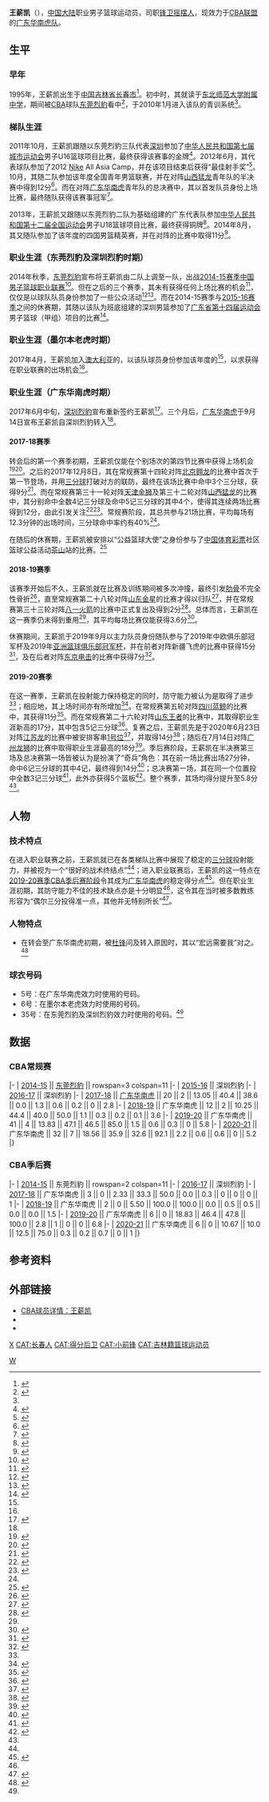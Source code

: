 {{Infobox basketball biography
| name = 王薪凯
| image = 
| image_size = 
| caption = 
| number = 5
| position = [[锋卫摇摆人|锋卫摇摆人]]
| height_cm = 196
| weight_kg = 83
| league = [[CBA|CBA]]
| team = 广东华南虎
| birth_date = {{Birth date and age|1995|1|25}}
| birth_place = {{CHN}}[[吉林省|吉林省]][[长春市|长春市]]
| nationality = {{PRC}}
| high_school = 
| career_start = 2014
| career_end = 
| years1 = [[2014-15年中国男子篮球职业联赛|2014]]–[[2016-17年中国男子篮球职业联赛|2017]]
| team1 = [[东莞烈豹|东莞烈豹/深圳烈豹]]
| years2 = 2017
| team2 = {{Le|墨尔本老虎|Melbourne Tigers (SEABL)}}
| years3 = [[2017-18年中国男子篮球职业联赛|2017]]–
| team3 = [[广东宏远篮球俱乐部|广东华南虎]]
| highlights = 
* 3×CBA总冠军 ([[2019年CBA总决赛|2019]]、[[2020年CBA总决赛|2020]]、[[2021年CBA总决赛|2021]]）
| medal_templates = 
}}

'''王薪凯'''（{{Bd|1995年|1月25日|catIdx=王}}），[[中国大陆|中国大陆]]职业男子篮球运动员，司职[[锋卫摇摆人|锋卫摇摆人]]，现效力于[[CBA|CBA联盟]]的[[广东宏远篮球俱乐部|广东华南虎队]]。

== 生平 ==
=== 早年 ===
1995年，王薪凯出生于[[中国|中国]][[吉林省|吉林省]][[长春市|长春市]]<ref name=transfer>{{Cite news|author=冯爱军|title=广东宏远签约两新星|url=http://epaper.xxsb.com/html/content/2017-09/15/content_704845.html|date=2017-09-15|newspaper=《[[信息时报|信息时报]]》|pages=A23|access-date=2020-09-11|archive-date=2020-02-03|archive-url=https://web.archive.org/web/20200203115657/http://epaper.xxsb.com/html/content/2017-09/15/content_704845.html|dead-url=no}}</ref>。初中时，其就读于[[东北师范大学附属中学|东北师范大学附属中学]]，期间被[[CBA|CBA]]球队[[东莞烈豹|东莞烈豹]]看中<ref>{{Cite news|author=李刚|title=二度热身 吉辽战平|url=http://ccwb.1news.cc/html/2009-12/13/content_24205.htm|date=2009-12-13|newspaper=《长春晚报》|pages=7|access-date=2020-09-19|archive-date=2020-09-29|archive-url=https://web.archive.org/web/20200929170832/http://ccwb.1news.cc/html/2009-12/13/content_24205.htm|dead-url=no}}</ref>，于2010年1月进入该队的青训系统<ref name=transfer/>。

=== 梯队生涯 ===
2011年10月，王薪凯跟随以东莞烈豹三队代表[[深圳|深圳]]参加了[[中华人民共和国第七届城市运动会|中华人民共和国第七届城市运动会]]男子U16篮球项目比赛，最终获得该赛事的金牌<ref>{{Cite news|author=朱健|title=弘扬大运精神 再创深圳体育辉煌|url=http://news.ifeng.com/c/7faeNwGc9Uz|date=2011-10-26|newspaper=《[[晶报_(深圳)|晶报]]》|pages=A06|via=[[凤凰网|凤凰网]]|access-date=2020-09-19|archive-date=2020-09-29|archive-url=https://web.archive.org/web/20200929170830/http://news.ifeng.com/c/7faeNwGc9Uz|dead-url=no}}</ref>。2012年6月，其代表球队参加了2012 [[Nike|Nike]] All Asia Camp，并在该项目结束后获得“最佳射手奖”<ref name=intro_1>{{Cite news|author=苏俊朗|title=深圳男篮新人转会广东队 曾夺青年队冠军留洋澳洲|url=http://www.titan24.com/publish/app/data/2017/09/14/96846/os_news.html|date=2017-09-14|publisher=[[体坛传媒|体坛+]]|access-date=2020-09-19|archive-date=2020-09-29|archive-url=https://web.archive.org/web/20200929170844/http://www.titan24.com/publish/app/data/2017/09/14/96846/os_news.html|dead-url=no}}</ref>。10月，其随二队参加该年度全国青年男篮联赛，并在对阵[[山西猛龙|山西猛龙]]青年队的半决赛中得到12分<ref>{{Cite news|author=刘皓|title=轻取广厦，宏远折内线主力|url=http://roll.sohu.com/20121017/n355021767.shtml|date=2012-10-17|newspaper=《[[南方都市报|南方都市报]]》|pages=A29|via=[[搜狐|搜狐]]|access-date=2020-09-19}}</ref>。而在对阵[[广东宏远篮球俱乐部|广东华南虎]]青年队的总决赛中，其以首发队员身份上场比赛，最终随队获得该赛事冠军<ref>{{Cite news|author=刘皓|title=冠军，再次属于新世纪！|url=http://roll.sohu.com/20121018/n355112893.shtml|date=2012-10-18|newspaper=《[[南方都市报|南方都市报]]》|pages=A29|via=[[搜狐|搜狐]]|access-date=2020-09-19|archive-date=2020-09-29|archive-url=https://web.archive.org/web/20200929170854/http://roll.sohu.com/20121018/n355112893.shtml|dead-url=no}}</ref>。

2013年，王薪凯又跟随以东莞烈豹二队为基础组建的广东代表队参加[[中华人民共和国第十二届全国运动会|中华人民共和国第十二届全国运动会]]男子U18篮球项目比赛，最终获得铜牌<ref>{{Cite news|author=吴孟菲|title=四大因素成就深圳全运最佳战绩|date=2013-09-13|newspaper=《[[深圳特区报|深圳特区报]]》|pages=A14}}</ref>。2014年8月，其又随队参加了该年度的四国男篮精英赛，并在对阵{{Le|科特迪瓦国家青年男子篮球队|Ivory Coast men's national under-19 basketball team|科特迪瓦}}的比赛中取得11分<ref>{{Cite news|author=李立|title=在四国赛爆发|url=https://dgtimes.timedg.com/html/2014-08/09/content_1271155.htm|date=2014-08-09|newspaper=《东莞时报》|pages=A05|access-date=2020-09-19}}{{Dead link}}</ref>。

=== 职业生涯（东莞烈豹及深圳烈豹时期） ===
2014年秋季，[[东莞烈豹|东莞烈豹]]宣布将王薪凯由二队上调至一队，出战[[2014-15年中国男子篮球职业联赛|2014-15赛季中国男子篮球职业联赛]]<ref>{{Cite news|author=程玮坚|title=CBA新赛季提前一周鸣哨|url=https://epaper.timedg.com/html/2014-10/22/content_1281916.htm|date=2014-10-22|newspaper=《东莞日报》|pages=C03|access-date=2020-09-19}}{{Dead link}}</ref>。但在之后的三个赛季，其未有获得任何上场比赛的机会<ref name=intro_2>{{Cite news|author=李晓庄|title=从饮水机球员到赛场奇兵，年轻的王薪凯们如何在广东队立足|url=https://www.jiemian.com/article/3890924.html|date=2020-01-19|publisher=[[界面新闻|界面新闻]]|access-date=2020-09-19|archive-date=2020-09-29|archive-url=https://web.archive.org/web/20200929170859/https://www.jiemian.com/article/3890924.html|dead-url=no}}</ref>，仅仅是以球队队员身份参加了一些公众活动<ref>{{Cite news|author=程玮坚|title=逆袭广厦 大朗主场三连胜|url=https://epaper.timedg.com/html/2014-12/17/content_1291225.htm|date=2014-12-17|newspaper=《东莞日报》|pages=D04|access-date=2020-09-19}}{{Dead link}}</ref><ref>{{Cite news|author=黄文|title=篮球小高手亮相全明星|url=http://wb.sznews.com/html/2016-01/18/content_3442757.htm|date=2016-01-18|newspaper=《[[深圳晚报|深圳晚报]]》|pages=23|access-date=2020-09-19|archive-date=2020-02-02|archive-url=https://web.archive.org/web/20200202155912/http://wb.sznews.com/html/2016-01/18/content_3442757.htm|dead-url=no}}</ref>。而在2014-15赛季与[[2015-16年中国男子篮球职业联赛|2015-16赛季]]之间的休赛期，其随以该队为班底组建的深圳男篮参加了[[广东省第十四届运动会|广东省第十四届运动会]]男子篮球（甲组）项目的比赛<ref>{{Cite news|author=张予|title=东莞篮球真威5|url=https://epaper.timedg.com/html/2015-07/27/content_1345842.htm|date=2015-07-27|newspaper=《东莞日报》|pages=A09|access-date=2020-09-19}}{{Dead link}}</ref>。

=== 职业生涯（墨尔本老虎时期） ===
2017年4月，王薪凯加入[[澳大利亚|澳大利亚]]的{{Le|墨尔本老虎|Melbourne Tigers (SEABL)|墨尔本老虎队}}，以该队球员身份参加该年度的{{Le|东南澳大利亚篮球联赛|South East Australian Basketball League|SEABL联赛}}<ref name=transfer/>，以求获得在职业联赛的出场机会<ref name=intro_2/>。

=== 职业生涯（广东华南虎时期） ===
2017年6月中旬，[[深圳新世纪篮球俱乐部|深圳烈豹]]宣布重新签约王薪凯<ref name=No_35>{{Cite news|author=高志明|title=烈豹换血|url=http://jb.sznews.com/html/2017-06/15/content_3819847.htm|date=2017-06-15|newspaper=《[[晶报_(深圳)|晶报]]》|pages=A30|access-date=2020-09-19|archive-date=2020-01-15|archive-url=https://web.archive.org/web/20200115165920/http://jb.sznews.com/html/2017-06/15/content_3819847.htm|dead-url=no}}</ref>。三个月后，[[广东宏远篮球俱乐部|广东华南虎]]于9月14日宣布王薪凯自深圳烈豹转入<ref name=transfer/>。

==== 2017-18赛季 ====
转会后的第一个赛季初期，王薪凯仅能在个别场次的第四节比赛中获得上场机会<ref>{{Cite news|author=王晨征|editor=何杰豪|title=失利不失志 昂起头再战|url=http://news.timedg.com/2017-11/13/20631518.shtml|date=2017-11-13|newspaper=《东莞日报》|pages=A08|via=东莞时间网|access-date=2020-09-26|archive-date=2020-09-29|archive-url=https://web.archive.org/web/20200929170855/http://news.timedg.com/2017-11/13/20631518.shtml|dead-url=no}}</ref><ref>{{Cite news|author=王晨征|title=事不过三 奏凯扬帆|url=http://news.sina.com.cn/c/2017-11-18/doc-ifynwnty4606455.shtml|date=2017-11-18|newspaper=《东莞日报》|pages=A08|via=[[新浪|新浪]]|access-date=2020-09-26|archive-date=2020-09-29|archive-url=https://web.archive.org/web/20200929170900/http://news.sina.com.cn/c/2017-11-18/doc-ifynwnty4606455.shtml|dead-url=no}}</ref>。之后的2017年12月8日，其在常规赛第十四轮对阵[[北京翱龙|北京翱龙]]的比赛中首次于第一节登场，并用[[三分球|三分球]]打破对方的联防，最终在该场比赛中命中3个三分球，获得9分<ref>{{Cite news|author=黄维|title=宏远打出最差比赛，问题何在？|url=https://gzdaily.dayoo.com/pc/html/2017-12/10/content_7_5.htm|date=2017-12-10|newspaper=《[[广州日报|广州日报]]》|pages=7|access-date=2020-09-26|archive-date=2017-12-10|archive-url=https://web.archive.org/web/20171210130931/http://gzdaily.dayoo.com/pc/html/2017-12/10/content_7_5.htm|dead-url=yes}}</ref>。而在常规赛第三十一轮对阵[[天津金狮|天津金狮]]及第三十二轮对阵[[山西猛龙|山西猛龙]]的比赛中，其分别命中全数4记三分球及命中5记三分球的其中4个，使得其连续两场比赛得到12分，由此引发关注<ref>{{Cite news|author=王晨征|title=津夜赢得满堂彩|url=https://epaper.timedg.com/html/2018-01/27/content_1521635.htm|date=2018-01-27|newspaper=《东莞日报》|pages=A06|access-date=2020-09-26|archive-date=2020-09-29|archive-url=https://web.archive.org/web/20200929170907/https://epaper.timedg.com/html/2018-01/27/content_1521635.htm|dead-url=no}}</ref><ref>{{Cite news|author=韦琼|title=“天道酬勤”确实不止是一个成语|url=https://epaper.timedg.com/html/2018-01/29/content_1521779.htm|date=2018-01-29|newspaper=《东莞日报》|pages=A10|access-date=2020-09-26|archive-date=2020-09-29|archive-url=https://web.archive.org/web/20200929170914/https://epaper.timedg.com/html/2018-01/29/content_1521779.htm|dead-url=no}}</ref>。常规赛阶段，其总共参与21场比赛，平均每场有12.3分钟的出场时间，三分球命中率约有40%<ref name=intro_2/>。

在随后的休赛期，王薪凯被安排以“公益篮球大使”之身份参与了[[中国体育彩票|中国体育彩票]]社区篮球公益活动[[茶山镇_(东莞市)|茶山]]站的比赛。<ref>{{Cite news|author=汪雅云|author2=谢明明|title=广东体彩再度“牵手”广东宏远|url=http://epaper.oeeee.com/epaper/A/html/2018-07/13/content_38123.htm|date=2018-07-13|newspaper=《[[南方都市报|南方都市报]]》|pages=A15|access-date=2020-09-26|archive-date=2020-09-29|archive-url=https://web.archive.org/web/20200929170913/http://epaper.oeeee.com/epaper/A/html/2018-07/13/content_38123.htm|dead-url=no}}</ref>

==== 2018-19赛季 ====
该赛季开始后不久，王薪凯就在比赛及训练期间被多次冲撞，最终引发[[肋骨|肋骨]]不完全性骨折<ref>{{Cite news|author=王晨征|title=军粤大战 女篮男篮都好看|url=https://epaper.timedg.com/html/2018-11/11/content_1555016.htm|date=2018-11-11|newspaper=《东莞日报》|pages=A04|access-date=2020-09-26|archive-date=2020-09-29|archive-url=https://web.archive.org/web/20200929170915/https://epaper.timedg.com/html/2018-11/11/content_1555016.htm|dead-url=no}}</ref>，直至常规赛第二十八轮对阵[[山东西王篮球俱乐部|山东金星]]的比赛才得以归队<ref>{{Cite news|author=王晨征|title=日照山东 全面发力|url=https://epaper.timedg.com/html/2019-01/05/content_1562632.htm|date=2019-01-05|newspaper=《东莞日报》|pages=A07|access-date=2020-09-26|archive-date=2020-09-08|archive-url=https://web.archive.org/web/20200908165321/https://epaper.timedg.com/html/2019-01/05/content_1562632.htm|dead-url=no}}</ref>，并在常规赛第三十三轮对阵[[八一火箭|八一火箭]]的比赛中正式复出及得到2分<ref>{{Cite news|author=王晨征|title=首尾战 大练兵|url=https://epaper.timedg.com/html/2019-01/21/content_1564369.htm|date=2019-01-21|newspaper=《东莞日报》|pages=A11|access-date=2020-09-26|archive-date=2020-09-13|archive-url=https://web.archive.org/web/20200913150527/https://epaper.timedg.com/html/2019-01/21/content_1564369.htm|dead-url=no}}</ref>。总体而言，王薪凯在这一赛季仍未得到重用<ref name=intro_2/>，其平均每场比赛仅能获得3.6分<ref name=data>{{Cite news|author=李博闻、王浩宇、张旭东|editor=李旭|title=“十冠王”传奇的背后——广东宏远冠军之路|url=http://www.xinhuanet.com/sports/2020-08/16/c_1126373421.htm|date=2020-08-16|agency=[[新华通讯社|新华通讯社]]|access-date=2020-09-28|archive-date=2020-09-29|archive-url=https://web.archive.org/web/20200929170923/http://www.xinhuanet.com/sports/2020-08/16/c_1126373421.htm|dead-url=no}}</ref>。

休赛期间，王薪凯于2019年9月以主力队员身份随队参与了2019年中欧俱乐部冠军杯及2019年[[亚洲篮球俱乐部冠军杯|亚洲篮球俱乐部冠军杯]]，并在前者对阵新疆飞虎的比赛中获得15分<ref>{{Cite news|author=王晨征|title=转战亚冠！马不停蹄再实战|url=https://epaper.timedg.com/html/2019-09/23/content_1592482.htm|date=2019-09-23|newspaper=《东莞日报》|pages=A10|access-date=2020-09-27|archive-date=2020-08-20|archive-url=https://web.archive.org/web/20200820112558/https://epaper.timedg.com/html/2019-09/23/content_1592482.htm|dead-url=no}}</ref>，及在后者对阵[[东京电击|东京电击]]的比赛中获得7分<ref>{{Cite news|author=王晨征|title=再用“全华班” 练兵谋未来|url=https://epaper.timedg.com/html/2019-09/25/content_1592868.htm|date=2019-09-25|newspaper=《东莞日报》|pages=A11|access-date=2020-09-27|archive-date=2020-09-29|archive-url=https://web.archive.org/web/20200929170928/https://epaper.timedg.com/html/2019-09/25/content_1592868.htm|dead-url=no}}</ref>。

==== 2019-20赛季 ====
在这一赛季，王薪凯在投射能力保持稳定的同时，防守能力被认为是取得了进步<ref name=intro_2/>；相应地，其上场时间亦有所增加<ref>{{Cite news|author=汪雅云|title=杜锋也开始赞人了|url=http://epaper.oeeee.com/epaper/A/html/2020-01/01/content_4.htm|date=2020-01-01|newspaper=《[[南方都市报|南方都市报]]》|pages=A16|access-date=2020-09-27|archive-date=2020-09-13|archive-url=https://web.archive.org/web/20200913150524/http://epaper.oeeee.com/epaper/A/html/2020-01/01/content_4.htm|dead-url=no}}</ref>。在常规赛第五轮对阵[[四川蓝鲸|四川蓝鲸]]的比赛中，其获得11分<ref>{{Cite news|author=王晨征|title=全队统一思想 表现自当理想|url=https://epaper.timedg.com/html/2019-11/15/content_1598685.htm|date=2019-11-15|newspaper=《东莞日报》|pages=A11|access-date=2020-09-27|archive-date=2020-09-29|archive-url=https://web.archive.org/web/20200929170926/https://epaper.timedg.com/html/2019-11/15/content_1598685.htm|dead-url=no}}</ref>。而在常规赛第二十六轮对阵[[山东王者|山东王者]]的比赛中，其取得职业生涯新高的17分，其中包含5记三分球<ref>{{Cite news|author=王晨征|title=这都能赢？这就能赢！|url=https://epaper.timedg.com/html/2020-01/08/content_1604884.htm|date=2020-01-08|newspaper=《东莞日报》|pages=A12|access-date=2020-09-27|archive-date=2020-09-29|archive-url=https://web.archive.org/web/20200929170934/https://epaper.timedg.com/html/2020-01/08/content_1604884.htm|dead-url=no}}</ref>。复赛之后，王薪凯先是于2020年6月23日对阵[[江苏龙|江苏龙]]的比赛中被安排客串[[控球后卫|1号位]]<ref>{{Cite news|author=周方平|title=“虎兄狮弟”齐告捷|url=http://ep.ycwb.com/epaper/ycwb/html/2020-06/24/content_124_282186.htm|date=2020-06-24|newspaper=《[[羊城晚报|羊城晚报]]》|pages=A11|access-date=2020-09-27|archive-date=2020-09-29|archive-url=https://web.archive.org/web/20200929170931/http://ep.ycwb.com/epaper/ycwb/html/2020-06/24/content_124_282186.htm|dead-url=no}}</ref>，并取得14分<ref>{{Cite news|author=王晨征|title=主打年轻牌 胜利继续来|url=https://epaper.timedg.com/html/2020-06/24/content_1619128.htm|date=2020-06-24|newspaper=《东莞日报》|pages=A11|access-date=2020-09-27|archive-date=2020-09-08|archive-url=https://web.archive.org/web/20200908165340/https://epaper.timedg.com/html/2020-06/24/content_1619128.htm|dead-url=no}}</ref>；随后在7月14日对阵[[广州龙狮|广州龙狮]]的比赛中取得职业生涯最高的18分<ref>{{Cite news|author=郝浩宇|title=阿联复出砍21分 广东队连胜25场|url=http://ep.ycwb.com/epaper/ycwb/html/2020-07/15/content_124_289494.htm|date=2020-07-15|newspaper=《[[羊城晚报|羊城晚报]]》|pages=A11|access-date=2020-09-27|archive-date=2020-09-29|archive-url=https://web.archive.org/web/20200929170931/http://ep.ycwb.com/epaper/ycwb/html/2020-07/15/content_124_289494.htm|dead-url=no}}</ref>。季后赛阶段，王薪凯在半决赛第三场及总决赛第一场皆被认为是扮演了“奇兵”角色：其在前一场比赛出场27分钟，命中6记三分球的其中4记，最终得到14分<ref>{{Cite news|author=冯爱军|title=有阿联！就是好！|url=http://epaper.xxsb.com/html/content/2020-08/09/content_827371.html|date=2020-08-09|newspaper=《[[信息时报|信息时报]]》|pages=B08|access-date=2020-09-27|archive-date=2020-09-29|archive-url=https://web.archive.org/web/20200929170933/http://epaper.xxsb.com/html/content/2020-08/09/content_827371.html|dead-url=no}}</ref>；总决赛第一场，其在同一个位置投中全数3记三分球<ref>{{Cite news|author=戚珊珊|title=易建联只得2分 球队依然大胜|url=https://hzdaily.hangzhou.com.cn/hzrb/2020/08/12/article_detail_1_20200812A1416.html|date=2020-08-12|newspaper=《[[杭州日报|杭州日报]]》|pages=14|access-date=2020-09-27|archive-date=2020-09-29|archive-url=https://web.archive.org/web/20200929170936/https://hzdaily.hangzhou.com.cn/hzrb/2020/08/12/article_detail_1_20200812A1416.html|dead-url=no}}</ref>，此外亦获得5个篮板<ref>{{Cite news|author=黄维|title=宏远12人赢得漂亮首战|url=https://gzdaily.dayoo.com/pc/html/2020-08/12/content_133130_715361.htm|date=2020-08-12|newspaper=《[[广州日报|广州日报]]》|pages=12|access-date=2020-09-27|archive-date=2020-09-29|archive-url=https://web.archive.org/web/20200929170937/https://gzdaily.dayoo.com/pc/html/2020-08/12/content_133130_715361.htm|dead-url=no}}</ref>。整个赛季，其场均得分提升至5.8分<ref name=data/>。

== 人物 ==
=== 技术特点 ===
在进入职业联赛之前，王薪凯就已在各类梯队比赛中展现了稳定的[[三分球|三分球]]投射能力，并被视为一个“很好的战术终结点”<ref name=intro_1/>；进入职业联赛后，王薪凯的这一特点在[[2020年CBA季后赛|2019-20赛季CBA季后赛阶段]]令其成为[[广东宏远篮球俱乐部|广东华南虎]]的稳定得分点<ref>{{Cite news|author=郝浩宇|title=全力以“复”，值得！|url=http://ep.ycwb.com/epaper/ycwb/html/2020-08/18/content_122_302371.htm|date=2020-08-18|newspaper=《[[羊城晚报|羊城晚报]]》|pages=A10|access-date=2020-09-28|archive-date=2020-09-29|archive-url=https://web.archive.org/web/20200929170936/http://ep.ycwb.com/epaper/ycwb/html/2020-08/18/content_122_302371.htm|dead-url=no}}</ref>。但在职业生涯初期，其防守能力不佳的技术缺点亦是十分明显<ref name=intro_2/>，这令其在当时被多数教练形容为“偶尔三分投得准一点，其他并无特别所长”<ref>{{Cite news|author=汪雅云|title=错失赛点，华南虎被拖入决胜局|url=http://epaper.oeeee.com/epaper/A/html/2020-08/14/content_23748.htm|date=2020-08-14|newspaper=《[[南方都市报|南方都市报]]》|pages=A16|access-date=2020-09-28|archive-date=2020-09-29|archive-url=https://web.archive.org/web/20200929170940/http://epaper.oeeee.com/epaper/A/html/2020-08/14/content_23748.htm|dead-url=no}}</ref>。

=== 人物特点 ===
* 在转会至广东华南虎初期，被[[杜锋|杜锋]]问及转入原因时，其以“宏远需要我”对之。<ref>{{Cite web|author=Sera|title=杜锋透露与王薪凯趣事：他说“广东需要我” 我当时差点晕倒|url=https://news.zhibo8.cc/nba/2020-08-11/5f3258db89516.htm|date=2020-08-11|publisher=直播吧|access-date=2020-09-28|archive-date=2020-09-29|archive-url=https://web.archive.org/web/20200929170943/https://news.zhibo8.cc/nba/2020-08-11/5f3258db89516.htm|dead-url=no}}</ref>

=== 球衣号码 ===
* 5号：在广东华南虎效力时使用的号码。
* 6号：在墨尔本老虎效力时使用的号码。
* 35号：在东莞烈豹及深圳烈豹效力时使用的号码。<ref name=No_35/>

== 数据 ==
=== CBA常规赛 ===
{{NBA player statistics start}}
|-
| [[2014-15年中国男子篮球职业联赛|2014-15]] || [[东莞烈豹|东莞烈豹]] || rowspan=3 colspan=11 {{N/A|无数据}}
|-
| [[2015-16年中国男子篮球职业联赛|2015-16]] || 深圳烈豹
|-
| [[2016-17年中国男子篮球职业联赛|2016-17]] || 深圳烈豹
|-
| [[2017-18年中国男子篮球职业联赛|2017-18]] || [[广东宏远篮球俱乐部|广东华南虎]] || 20 || 2 || 13.05 || 40.4 || 38.6 || 0.0 || 1.3 || 0.6 || 0.2 || 0 || 2.8
|-
| [[2018-19年中国男子篮球职业联赛|2018-19]] || 广东华南虎 || 12 || 2 || 10.25 || 44.4 || 40.0 || 50.0 || 1.1 || 0.3 || 0.2 || 0.1 || 3.6
|-
| [[2019-20年中国男子篮球职业联赛|2019-20]] || 广东华南虎 || 41 || 4 || 13.83 || 47.1 || 46.5 || 85.0 || 1.5 || 0.6 || 0.3 || 0 || 5.8
|-
| [[2020-21年中国男子篮球职业联赛|2020-21]] || 广东华南虎 || 32 || 7 || 18.56 || 35.9 || 32.6 || 92.1 || 2.2 || 0.6 || 0.6 || 0 || 5.2
|}

=== CBA季后赛 ===
{{NBA player statistics start}}
|-
| [[2015年CBA季后赛|2014-15]] || 东莞烈豹 || rowspan=2 colspan=11 {{N/A|未参加}}
|-
| [[2017年CBA季后赛|2016-17]] || 深圳烈豹
|-
| [[2018年CBA季后赛|2017-18]] || 广东华南虎 || 3 || 0 || 2.33 || 33.3 || 50.0 || 0.0 || 0.3 || 0 || 0 || 0 || 1
|-
| [[2019年CBA季后赛|2018-19]] || 广东华南虎 || 2 || 0 || 5.50 || 100.0 || 100.0 || 0.0 || 0.5 || 0.5 || 0.0 || 0.0 || 1.5
|-
| [[2020年CBA季后赛|2019-20]] || 广东华南虎 || 6 || 0 || 18.83 || 46.4 || 47.8 || 100.0 || 2.8 || 1 || 0 || 0 || 6.8
|-
| [[2021年CBA季后赛|2020-21]] || 广东华南虎 || 6 || 0 || 10.67 || 10.0 || 12.5 || 75.0 || 0.3 || 0.2 || 0.7 || 0 || 1
|}

== 参考资料 ==
{{Reflist|2}}

== 外部链接 ==
* [https://www.cbaleague.com/#/data/playerData/detail/907874 CBA球员详情：王薪凯] {{Wayback|url=https://www.cbaleague.com/#/data/playerData/detail/907874 |date=20200817211410 }}
* {{Basketball-reference|Xinkai Wang|王薪凯}}
* {{Sinaweibo|1945116275}}

{{2018-19赛季CBA总冠军|2}}
{{2019-20赛季CBA总冠军|1}}
{{2020-21赛季CBA总冠军|1}}
[[CAT:王姓|X]]
[[CAT:长春人|CAT:长春人]]
[[CAT:得分后卫|CAT:得分后卫]]
[[CAT:小前锋|CAT:小前锋]]
[[CAT:吉林籍篮球运动员|CAT:吉林籍篮球运动员]]
[[Category:广东华南虎队球员|W]]